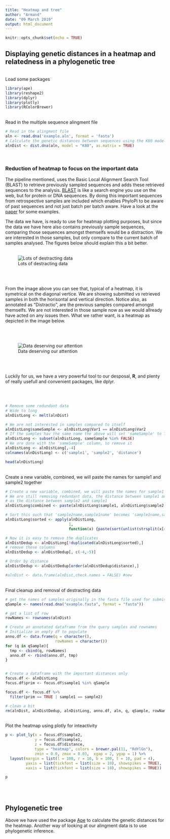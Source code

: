 ```yaml
---
title: "Heatmap and tree"
author: "Armand"
date: "09 March 2019"
output: html_document
---
```


```r
knitr::opts_chunk$set(echo = TRUE)
```

## Displaying genetic distances in a heatmap and relatedness in a phylogenetic tree
<br>
Load some packages
<br>
```r
library(ape)
library(reshape2)
library(dplyr)
library(plotly)
library(RColorBrewer)
```
<br>
Read in the multiple sequence alingment file
<br>
```r
# Read in the alingment file
aln <- read.dna('example.aln', format = 'fasta')
# Calculate the genetic distances between sequences using the K80 model, as.mattrix makes the rest easier
alnDist <- dist.dna(aln, model = "K80", as.matrix = TRUE)


```
<br>

### Reduction of heatmap to focus on the important data

The pipeline mentioned, uses the Basic Local Alignment Search Tool (BLAST) to retrieve previously sampled sequences and adds these retrieved sequences to the analysis.  [BLAST](https://blast.ncbi.nlm.nih.gov/Blast.cgi) is like a search engine you use on the web, but for protein or DNA sequences.  By doing this important sequences from retrospective samples are included which enables PhyloPi to be aware of past sequences and not just batch per batch aware.  Have a look at the [paper](https://journals.plos.org/plosone/article/comments?id=10.1371/journal.pone.0213241) for some examples.
<br>

The data we have, is ready to use for heatmap plotting purposes, but since the data we have here also contains previously sample sequences, comparing those sequences amongst themselfs would be a distraction.  We are interested in those samples, but only compare to the current batch of samples analysed.  The figures below should explain this a bit better. 
<br><br>

![Lots of destracting data](heatmap_full.png)

<br><br>

From the image above you can see that, typical of a heatmap, it is symetrical on the diagonal vertice.  We are showing submitted *vs* retrieved samples in both the horisontal and vertical direction.  Notice also, as annotated as "Distractio", are the previous samples compared amongst themselfs.  We are not interested in those sample now as we would allready have acted on any issues then.  What we rather want, is a heatmap as depicted in the image below.

<br><br>

![Data deserving our attention](heatmap_focused.png)

<br><br>

Luckily for us, we have a very powerful tool to our desposal, **R**, and plenty of really usefull and convenient packages, like dplyr.

<br><br>
```r
# Remove some redundant data
# Wide to long
alnDistLong <- melt(alnDist)

# We are not interested in samples compared to itself
alnDistLong$sameSample <- alnDistLong$Var1 == alnDistLong$Var2
# If the samples hav the same name the above will set 'sameSample' to TRUE, we keep only FALSE
alnDistLong <- subset(alnDistLong, sameSample %in% FALSE)
# We are done with the 'sameSample' column, so remove it
alnDistLong <- alnDistLong[,-4]
colnames(alnDistLong) <- c('sample1', 'sample2', 'distance')

head(alnDistLong)
```

<br>
Create a new variable, combined, we will paste the names for sample1 and sample2 together
<br>
```r
# Create a new variable, combined, we will paste the names for sample1 and sample2 together
# We are still removing redundant data, the distance between sample1 and sample2 is the same
# as the distance between sample2 and sample1
alnDistLong$combined <- paste(alnDistLong$sample1, alnDistLong$sample2, sep = ",")

# Sort this such that 'sample2name,sample1name' becomes 'sample1name,sample2name' or wise versa, but they wil now be identical
alnDistLong$sorted <- apply(alnDistLong,
                            1,
                            function(x) {paste(sort(unlist(strsplit(x[4], split=","))), collapse = ",")})

# Now it is easy to remove the duplicates
alnDistDedup <- alnDistLong[!duplicated(alnDistLong$sorted),]
# remove these columns
alnDistDedup <- alnDistDedup[, c(-4,-5)]

# Order by distance
alnDistDedup <- alnDistDedup[order(alnDistDedup$distance),]

#alnDist <- data.frame(alnDist,check.names = FALSE) #new
```
<br>
Final cleanup and removal of destracting data
<br>
```r
# get the names of samples originally in the fasta file used for submission
qSample <- names(read.dna("example.fasta", format = "fasta"))

# get a list of row
rowNames <- rownames(alnDist)

# Create an annotated dataframe from the query samples and rownames
# Initialize an empty df to populate
anno.df <- data.frame(q = character(),
                      rowNames = character())
for (q in qSample){
  tmp <- cbind(q, rowNames)
  anno.df <- rbind(anno.df, tmp)
}


# Create a dataframe with the important distances only
focus.df <- alnDistLong
focus.df$prim <- focus.df$sample1 %in% qSample

focus.df <- focus.df %>% 
  filter(prim == TRUE | sample1 == sample2)

# clean a bit
rm(alnDist, alnDistDedup, alnDistLong, anno.df, aln, q, qSample, rowNames, tmp)

```
<br>
Plot the heatmap using plotly for inteactivity
<br>
```r
p <- plot_ly(x = focus.df$sample2,
             y = focus.df$sample1,
             z = focus.df$distance,
             type = "heatmap", colors = brewer.pal(11, "RdYlGn"), 
             zmin = 0.0, zmax = 0.03,  xgap = 2, ygap = 1) %>% 
  layout(margin = list(l = 100, r = 10, b = 100, t = 10, pad = 4), 
         yaxis = list(tickfont = list(size = 10), showspikes = TRUE),
         xaxis = list(tickfont = list(size = 10), showspikes = TRUE))

p
```


<br><br>

## Phylogenetic tree

Above we have used the package [Ape](http://ape-package.ird.fr/) to calculate the genetic distances for the heatmap.  Another way of looking at our alingment data is to use phylogenetic inference.




<br><br><br><br>





